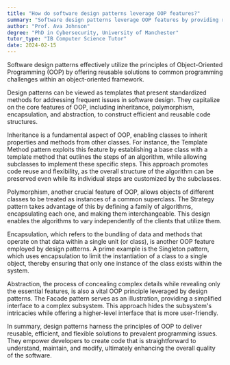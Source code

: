 ```yaml
---
title: "How do software design patterns leverage OOP features?"
summary: "Software design patterns leverage OOP features by providing reusable solutions to common programming problems within an object-oriented context."
author: "Prof. Ava Johnson"
degree: "PhD in Cybersecurity, University of Manchester"
tutor_type: "IB Computer Science Tutor"
date: 2024-02-15
---
```


Software design patterns effectively utilize the principles of Object-Oriented Programming (OOP) by offering reusable solutions to common programming challenges within an object-oriented framework.

Design patterns can be viewed as templates that present standardized methods for addressing frequent issues in software design. They capitalize on the core features of OOP, including inheritance, polymorphism, encapsulation, and abstraction, to construct efficient and reusable code structures.

Inheritance is a fundamental aspect of OOP, enabling classes to inherit properties and methods from other classes. For instance, the Template Method pattern exploits this feature by establishing a base class with a template method that outlines the steps of an algorithm, while allowing subclasses to implement these specific steps. This approach promotes code reuse and flexibility, as the overall structure of the algorithm can be preserved even while its individual steps are customized by the subclasses.

Polymorphism, another crucial feature of OOP, allows objects of different classes to be treated as instances of a common superclass. The Strategy pattern takes advantage of this by defining a family of algorithms, encapsulating each one, and making them interchangeable. This design enables the algorithms to vary independently of the clients that utilize them.

Encapsulation, which refers to the bundling of data and methods that operate on that data within a single unit (or class), is another OOP feature employed by design patterns. A prime example is the Singleton pattern, which uses encapsulation to limit the instantiation of a class to a single object, thereby ensuring that only one instance of the class exists within the system.

Abstraction, the process of concealing complex details while revealing only the essential features, is also a vital OOP principle leveraged by design patterns. The Facade pattern serves as an illustration, providing a simplified interface to a complex subsystem. This approach hides the subsystem's intricacies while offering a higher-level interface that is more user-friendly.

In summary, design patterns harness the principles of OOP to deliver reusable, efficient, and flexible solutions to prevalent programming issues. They empower developers to create code that is straightforward to understand, maintain, and modify, ultimately enhancing the overall quality of the software.
    